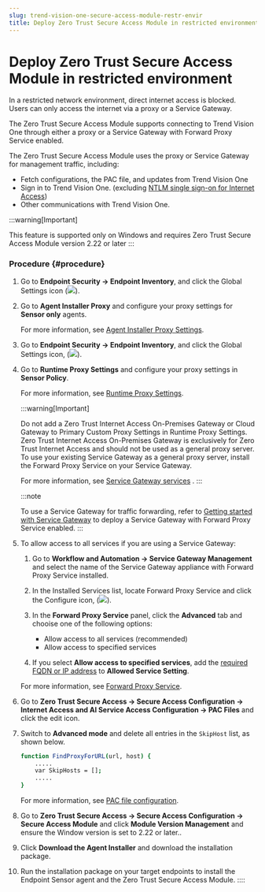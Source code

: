 ```yaml
---
slug: trend-vision-one-secure-access-module-restr-envir
title: Deploy Zero Trust Secure Access Module in restricted environment
---
```

# Deploy Zero Trust Secure Access Module in restricted environment

In a restricted network environment, direct internet access is blocked. Users can only access the internet via a proxy or a Service Gateway.

The Zero Trust Secure Access Module supports connecting to Trend Vision One through either a proxy or a Service Gateway with Forward Proxy Service enabled.

The Zero Trust Secure Access Module uses the proxy or Service Gateway for management traffic, including:

- Fetch configurations, the PAC file, and updates from Trend Vision One
- Sign in to Trend Vision One. (excluding [NTLM single sign-on for Internet Access](ntlm-single-sign-internet-access.mdx))
- Other communications with Trend Vision One.

:::warning[Important]

This feature is supported only on Windows and requires Zero Trust Secure Access Module version 2.22 or later
:::

### Procedure {#procedure}

1.  Go to **Endpoint Security → Endpoint Inventory**, and click the Global Settings icon (![](/images/GlobalIcon=fe43d299-b89c-45f5-82c5-59e9fd507d9f.webp)).

2.  Go to **Agent Installer Proxy** and configure your proxy settings for **Sensor only** agents.

    For more information, see [Agent Installer Proxy Settings](agent-installer-proxy-settings.mdx).

3.  Go to **Endpoint Security → Endpoint Inventory**, and click the Global Settings icon, (![](/images/GlobalIcon=fe43d299-b89c-45f5-82c5-59e9fd507d9f.webp)).

4.  Go to **Runtime Proxy Settings** and configure your proxy settings in **Sensor Policy**.

    For more information, see [Runtime Proxy Settings](runtime-proxy-settings.mdx).

    :::warning[Important]

    Do not add a Zero Trust Internet Access On-Premises Gateway or Cloud Gateway to Primary Custom Proxy Settings in Runtime Proxy Settings. Zero Trust Internet Access On-Premises Gateway is exclusively for Zero Trust Internet Access and should not be used as a general proxy server. To use your existing Service Gateway as a general proxy server, install the Forward Proxy Service on your Service Gateway.

    For more information, see [Service Gateway services](service-gateway-services.mdx) .
    :::

    :::note

    To use a Service Gateway for traffic forwarding, refer to [Getting started with Service Gateway](getting-started-service-gateway.mdx) to deploy a Service Gateway with Forward Proxy Service enabled.
    :::

5.  To allow access to all services if you are using a Service Gateway:

    1.  Go to **Workflow and Automation → Service Gateway Management** and select the name of the Service Gateway appliance with Forward Proxy Service installed.

    2.  In the Installed Services list, locate Forward Proxy Service and click the Configure icon, (![](/images/GlobalIcon=fe43d299-b89c-45f5-82c5-59e9fd507d9f.webp)).

    3.  In the **Forward Proxy Service** panel, click the **Advanced** tab and chooise one of the following options:

        - Allow access to all services (recommended)
        - Allow access to specified services

    4.  If you select **Allow access to specified services**, add the [required FQDN or IP address](port-fqdn-ip-address-requirements.mdx) to **Allowed Service Setting**.

    For more information, see [Forward Proxy Service](forward-proxy-service.mdx).

6.  Go to **Zero Trust Secure Access → Secure Access Configuration → Internet Access and AI Service Access Configuration → PAC Files** and click the edit icon.

7.  Switch to **Advanced mode** and delete all entries in the `SkipHost` list, as shown below.

    ```bash
    function FindProxyForURL(url, host) {
        .....
        var SkipHosts = [];
        .....
    }
    ```

    For more information, see [PAC file configuration](pac-file-configuration.mdx).

8.  Go to **Zero Trust Secure Access → Secure Access Configuration → Secure Access Module** and click **Module Version Management** and ensure the Window version is set to 2.22 or later..

9.  Click **Download the Agent Installer** and download the installation package.

10. Run the installation package on your target endpoints to install the Endpoint Sensor agent and the Zero Trust Secure Access Module.
::::
